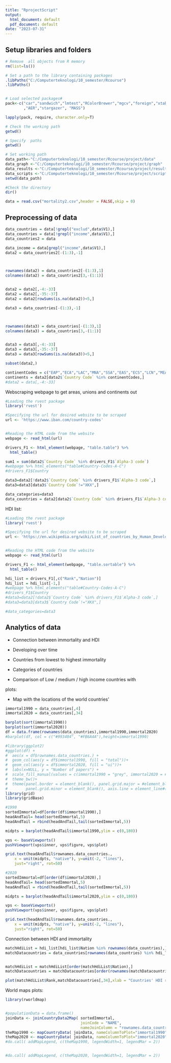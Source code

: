```yaml
---
title: "RprojectScript"
output:
  html_document: default
  pdf_document: default
date: "2023-07-31"
---
```


## Setup libraries and folders

```r
# Remove  all objects from R memory 
rm(list=ls())  

# Set a path to the library containing packages
.libPaths("C:/Computerteknologi/10_semester/Rcourse")
.libPaths()


# Load selected packages# 
pack<-c("car","sandwich","lmtest","RColorBrewer","mgcv","foreign","xtable"
        ,"AER","stargazer", "MASS")

lapply(pack, require, character.only=T)

# Check the working path
getwd()

# Specify  paths
getwd()

# Set working path
data_path<-"C:/Computerteknologi/10_semester/Rcourse/project/data"
data_graph <-"C:/Computerteknologi/10_semester/Rcourse/project/graph"
data_results <-"C:/Computerteknologi/10_semester/Rcourse/project/result"
data_scripts <-"C:/Computerteknologi/10_semester/Rcourse/project/script"
setwd(data_path)

#Check the directory
dir()

data = read.csv("mortality2.csv",header = FALSE,skip = 0)


```

## Preprocessing of data

```r

data_countries = data[!grepl("exclud",data$V1),]
data_countries = data[!grepl("income",data$V1),]
data_countries2 = data

data_income = data[grepl("income",data$V1),]
data2 = data_countries2[-(1:3),-1]



rownames(data2) = data_countries2[-(1:3),1]
colnames(data2) = data_countries2[3,-(1:1)] 


data2 = data2[,-4:-33]
data2 = data2[,-35:-37]
data2 = data2[rowSums(is.na(data2))<5,]

data3 = data_countries[-(1:3),-1]



rownames(data3) = data_countries[-(1:3),1]
colnames(data3) = data_countries[3,-(1:1)] 


data3 = data3[,-4:-33]
data3 = data3[,-35:-37]
data3 = data3[rowSums(is.na(data3))<5,]

subset(data2,)

continentCodes = c("EAP","ECA","LAC","MNA","SSA","EAS","ECS","LCN","MEA","SSF")
continents = data2[data2$`Country Code` %in% continentCodes,]
#data2 = data[,-4:-33]

```

Webscraping webpage to get areas, unions and continents out

```r
#Loading the rvest package
library('rvest')

#Specifying the url for desired website to be scraped
url <- 'https://www.iban.com/country-codes'


#Reading the HTML code from the website
webpage <- read_html(url)

drivers_F1 <- html_element(webpage, "table.table") %>%
  html_table()

sum1 = sum(data2$`Country Code` %in% drivers_F1$`Alpha-3 code`)
#webpage %>% html_elements("table#Country-Codes-A-C")
#drivers_F1$Country

data3=data2[!data2$`Country Code` %in% drivers_F1$`Alpha-3 code`,]
data3=data3[data3$`Country Code`!="XKX",]

data_categories=data3
data_countries = data2[data2$`Country Code` %in% drivers_F1$`Alpha-3 code`,]
```

HDI list:

```r
#Loading the rvest package
library('rvest')

#Specifying the url for desired website to be scraped
url <- 'https://en.wikipedia.org/wiki/List_of_countries_by_Human_Development_Index'


#Reading the HTML code from the website
webpage <- read_html(url)

drivers_F1 <- html_element(webpage, "table.sortable") %>%
  html_table()

hdi_list = drivers_F1[,c("Rank","Nation")]
hdi_list = hdi_list[-1,]
#webpage %>% html_elements("table#Country-Codes-A-C")
#drivers_F1$Country
#data3=data2[!data2$`Country Code` %in% drivers_F1$`Alpha-3 code`,]
#data3=data3[data3$`Country Code`!="XKX",]

#data_categories=data3
```

## Analytics of data

-   Connection between immortality and HDI

-   Developing over time

-   Countries from lowest to highest immortality

-   Categories of countries

-   Comparison of Low / medium / high income countries with

plots:

-   Map with the locations of the world countries'

```r
immortal1990 = data_countries[,4]
immortal2020 = data_countries[,34]

barplot(sort(immortal1990))
barplot(sort(immortal2020))
df = data.frame(rownames(data_countries),immortal1990,immortal2020)
#barplot(df, col = c("#993404", "#FB6A4A"),height=immortal1990)

#library(ggplot2)
#ggplot(df) +
#  aes(x = df$rownames.data_countries.) +
#  geom_col(aes(y = df$immortal1990, fill = "total"))+
#  geom_col(aes(y = df$immortal2020, fill = "ui"))+
#  labs(x=NULL, y = "Number of papers") +
#  scale_fill_manual(values = c(immortal1990 = "grey", immortal2020 = #"dodgerblue4")) +
#  theme_bw()+
#  theme(panel.border = element_blank(), panel.grid.major = #element_blank(),
#        panel.grid.minor = element_blank(), axis.line = element_line#(colour = "black"))
library(grid)
library(gridBase)

#1990
sortedImmortal=df[order(df$immortal1990),]
headAndTail= head(sortedImmortal,5)
headAndTail = rbind(headAndTail,tail(sortedImmortal,5))

midpts = barplot(headAndTail$immortal1990,ylim = c(0,180))

vps <- baseViewports()
pushViewport(vps$inner, vps$figure, vps$plot)

grid.text(headAndTail$rownames.data_countries.,
    x = unit(midpts, "native"), y=unit(-2, "lines"),
    just="right", rot=50)

#2020
sortedImmortal=df[order(df$immortal2020),]
headAndTail= head(sortedImmortal,5)
headAndTail = rbind(headAndTail,tail(sortedImmortal,5))

midpts = barplot(headAndTail$immortal2020,ylim = c(0,180))

vps <- baseViewports()
pushViewport(vps$inner, vps$figure, vps$plot)

grid.text(headAndTail$rownames.data_countries.,
    x = unit(midpts, "native"), y=unit(-2, "lines"),
    just="right", rot=50)

```

Connection between HDI and immortality

```r
matchHdiList = hdi_list[hdi_list$Nation %in% rownames(data_countries),]
matchDatacountries = data_countries[rownames(data_countries) %in% hdi_list$Nation,]


matchHdiList = matchHdiList[order(matchHdiList$Nation),]
matchDatacountries = matchDatacountries[order(rownames(matchDatacountries)),]

plot(matchHdiList$Rank,matchDatacountries[,34],xlab = "Countries' HDI ranking (1 = highest human development)",ylab = "Mortality rate, infant (per 1,000 live births)")
```

World maps plots:

```r
library(rworldmap)


#populationData = data.frame()
joinData <- joinCountryData2Map( sortedImmortal,
                                 joinCode = "NAME",
                                 nameJoinColumn = "rownames.data_countries.")
theMap1990 <- mapCountryData( joinData, nameColumnToPlot="immortal1990", addLegend=TRUE,catMethod = seq(1, 180, len = 20))
theMap2020 <- mapCountryData( joinData, nameColumnToPlot="immortal2020", addLegend=TRUE,catMethod = seq(1, 180, len = 20))
#do.call( addMapLegend, c(theMap1990, legendWidth=1, legendMar = 2))


#do.call( addMapLegend, c(theMap2020, legendWidth=1, legendMar = 2))
```
